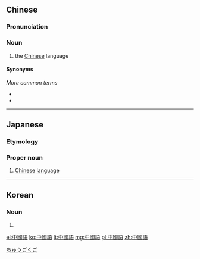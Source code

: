 ==Chinese==
{{zh-forms|s=中国语|type=21}}

===Pronunciation===
{{zh-pron
|m=zhōngguóyǔ
|c=zung1 gwok3 jyu5
|mn=xm,tp:tiong-kok-gú/qz:tiong-kok-gír/zz,kh:tiong-kok-gí
|w=1tson koq nyy
|cat=n
}}

===Noun===
{{zh-noun}}

# {{lb|zh|rare}} the [[Chinese]] language

====Synonyms====
''More common terms''
* {{zh-l|中文}}
* {{zh-l|漢語/汉语}}

{{zh-cat|Languages}}

----

==Japanese==
{{ja-kanjitab|ちゅう|こく|k2=ごく|ご|yomi=on}}

===Etymology===
{{suffix|中國|語|lang=ja|t2=language|sort=ちゅうごくご}}

===Proper noun===
{{ja-pos|proper|ちゅうごくご|shin=中国語}}

# [[Chinese]] [[language]]

[[Category:ja:Languages|ちゅうごくご]]

----

==Korean==
{{ko-hanjatab}}

===Noun===
{{ko-noun|hj|rv=|hangeul=중국어}}

# {{hanja form of|중국어|[[Chinese]] [[language]]}}

[[el:中國語]]
[[ko:中國語]]
[[lt:中國語]]
[[mg:中國語]]
[[pl:中國語]]
[[zh:中國語]]